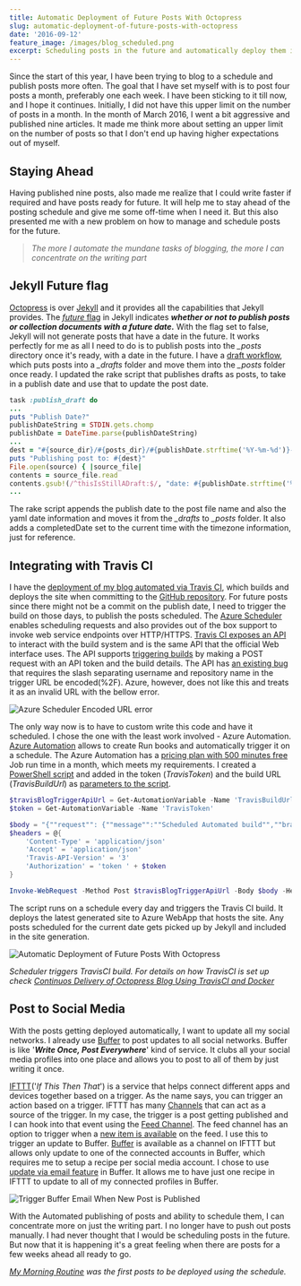 ```yaml
---
title: Automatic Deployment of Future Posts With Octopress
slug: automatic-deployment-of-future-posts-with-octopress
date: '2016-09-12'
feature_image: /images/blog_scheduled.png
excerpt: Scheduling posts in the future and automatically deploy them in Octopress.
---
```

Since the start of this year, I have been trying to blog to a schedule and publish posts more often. The goal that I have set myself with is to post four posts a month, preferably one each week. I have been sticking to it till now, and I hope it continues. Initially, I did not have this upper limit on the number of posts in a month. In the month of March 2016, I went a bit aggressive and published nine articles. It made me think more about setting an upper limit on the number of posts so that I don't end up having higher expectations out of myself.

## Staying Ahead

Having published nine posts, also made me realize that I could write faster if required and have posts ready for future. It will help me to stay ahead of the posting schedule and give me some off-time when I need it. But this also presented me with a new problem on how to manage and schedule posts for the future.

> _The more I automate the mundane tasks of blogging, the more I can concentrate on the writing part_

## Jekyll Future flag

[Octopress](http://octopress.org/docs/) is over [Jekyll](https://jekyllrb.com/) and it provides all the capabilities that Jekyll provides. The [_future_ flag](https://jekyllrb.com/docs/configuration/) in Jekyll indicates **_whether or not to publish posts or collection documents with a future date._** With the flag set to false, Jekyll will not generate posts that have a date in the future. It works perfectly for me as all I need to do is to publish posts into the _\_posts_ directory once it's ready, with a date in the future. I have a [draft workflow](/blog/optimizing-octopress-workflow-for-new-posts/), which puts posts into a _\_drafts_ folder and move them into the _\_posts_ folder once ready. I updated the rake script that publishes drafts as posts, to take in a publish date and use that to update the post date.

```ruby
task :publish_draft do
...
puts "Publish Date?"
publishDateString = STDIN.gets.chomp
publishDate = DateTime.parse(publishDateString)
...
dest = "#{source_dir}/#{posts_dir}/#{publishDate.strftime('%Y-%m-%d')}-#{filename}"
puts "Publishing post to: #{dest}"
File.open(source) { |source_file|
contents = source_file.read
contents.gsub!(/^thisIsStillADraft:$/, "date: #{publishDate.strftime('%Y-%m-%d')}\ncompletedDate: #{DateTime.now.strftime('%Y-%m-%d %H:%M:%S %z')}")
...

```

The rake script appends the publish date to the post file name and also the yaml date information and moves it from the _\_drafts_ to _\_posts_ folder. It also adds a completedDate set to the current time with the timezone information, just for reference.

## Integrating with Travis CI

I have the [deployment of my blog automated via Travis CI](/blog/continuos-delivery-of-octopress-blog-using-travisci-and-docker/), which builds and deploys the site when committing to the [GitHub repository](https://github.com/rahulpnath/rahulpnath.com). For future posts since there might not be a commit on the publish date, I need to trigger the build on those days, to publish the posts scheduled. The [Azure Scheduler](https://azure.microsoft.com/en-us/services/scheduler/) enables scheduling requests and also provides out of the box support to invoke web service endpoints over HTTP/HTTPS. [Travis CI exposes an API](https://docs.travis-ci.com/api) to interact with the build system and is the same API that the official Web interface uses. The API supports [triggering builds](https://docs.travis-ci.com/user/triggering-builds) by making a POST request with an API token and the build details. The API has [an existing bug](https://github.com/travis-ci/travis-ci/issues/5101) that requires the slash separating username and repository name in the trigger URL be encoded(%2F). Azure, however, does not like this and treats it as an invalid URL with the bellow error.

![Azure Scheduler Encoded URL error](/images/blogtrigger_scheduler_url_error.png)

The only way now is to have to custom write this code and have it scheduled. I chose the one with the least work involved - Azure Automation. [Azure Automation](https://azure.microsoft.com/en-us/services/automation/) allows to create Run books and automatically trigger it on a schedule. The Azure Automation has a [pricing plan with 500 minutes free](https://azure.microsoft.com/en-us/pricing/details/automation/) Job run time in a month, which meets my requirements. I created a [PowerShell script](https://azure.microsoft.com/en-us/documentation/articles/automation-runbook-types/#powershell-runbooks) and added in the token (_TravisToken_) and the build URL (_TravisBuildUrl_) as [parameters to the script](https://azure.microsoft.com/en-us/documentation/articles/automation-runbook-input-parameters/).

```powershell
$travisBlogTriggerApiUrl = Get-AutomationVariable -Name 'TravisBuildUrl'
$token = Get-AutomationVariable -Name 'TravisToken'

$body = "{""request"": {""message"":""Scheduled Automated build"",""branch"":""master""}}"
$headers = @{
    'Content-Type' = 'application/json'
    'Accept' = 'application/json'
    'Travis-API-Version' = '3'
    'Authorization' = 'token ' + $token
}

Invoke-WebRequest -Method Post $travisBlogTriggerApiUrl -Body $body -Headers $headers -UseBasicParsing

```

The script runs on a schedule every day and triggers the Travis CI build. It deploys the latest generated site to Azure WebApp that hosts the site. Any posts scheduled for the current date gets picked up by Jekyll and included in the site generation.

![Automatic Deployment of Future Posts With Octopress](/images/blog_scheduled.png)

_Scheduler triggers TravisCI build. For details on how TravisCI is set up check [Continuos Delivery of Octopress Blog Using TravisCI and Docker](/blog/continuos-delivery-of-octopress-blog-using-travisci-and-docker/)_

## Post to Social Media

With the posts getting deployed automatically, I want to update all my social networks. I already use [Buffer](https://buffer.com/) to post updates to all social networks. Buffer is like '**_Write Once, Post Everywhere_**' kind of service. It clubs all your social media profiles into one place and allows you to post to all of them by just writing it once.

[IFTTT](https://ifttt.com/recipes)('_If This Then That_') is a service that helps connect different apps and devices together based on a trigger. As the name says, you can trigger an action based on a trigger. IFTTT has many [Channels](https://ifttt.com/channels) that can act as a source of the trigger. In my case, the trigger is a post getting published and I can hook into that event using the [Feed Channel](https://ifttt.com/feed). The feed channel has an option to trigger when a [new item is available](https://ifttt.com/channels/feed/triggers/5-new-feed-item) on the feed. I use this to trigger an update to Buffer. [Buffer](https://ifttt.com/buffer) is available as a channel on IFTTT but allows only update to one of the connected accounts in Buffer, which requires me to setup a recipe per social media account. I chose to use [update via email feature](https://buffer.com/guides/email) in Buffer. It allows me to have just one recipe in IFTTT to update to all of my connected profiles in Buffer.

![Trigger Buffer Email When New Post is Published](/images/blog_ifttt.png)

With the Automated publishing of posts and ability to schedule them, I can concentrate more on just the writing part. I no longer have to push out posts manually. I had never thought that I would be scheduling posts in the future. But now that it is happening it's a great feeling when there are posts for a few weeks ahead all ready to go.

_[My Morning Routine](/blog/morning-routine/) was the first posts to be deployed using the schedule._
